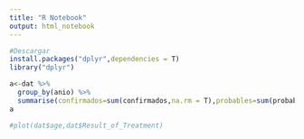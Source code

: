 ```yaml
---
title: "R Notebook"
output: html_notebook
---
```


```r

#Descargar
install.packages("dplyr",dependencies = T)
library("dplyr")

a<-dat %>%
  group_by(anio) %>% 
  summarise(confirmados=sum(confirmados,na.rm = T),probables=sum(probables, na.rm = T))
a

#plot(dat$age,dat$Result_of_Treatment)

```
